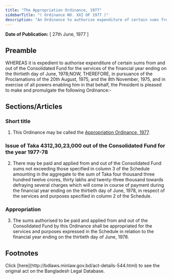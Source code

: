 ```yaml
---
title: "The Appropriation Ordinance, 1977"
sidebarTitle: "( Ordinance NO. XXI OF 1977 )"
description: "An Ordinance to authorise expenditure of certain sums from and out of the Consolidated Fund for the services of the financial year ending on the thirtieth day of June, 1978."
---
```


**Date of Publication:** [ 27th June, 1977 ]

## Preamble

WHEREAS it is expedient to authorise expenditure of certain sums from and out of the Consolidated Fund for the services of the financial year ending on the thirtieth day of June, 1978;NOW, THEREFORE, in pursuance of the Proclamations of the 20th August, 1975, and the 8th November, 1975, and in exercise of all powers enabling him in that behalf, the President is pleased to make and promulgate the following Ordinance:-

## Sections/Articles

### Short title

1. This Ordinance may be called the [Appropriation Ordinance, 1977](/laws/volume-20/act-544 "Appropriation Ordinance, 1977").

### Issue of Taka 4312,30,23,000 out of the Consolidated Fund for the year 1977-78

2. There may be paid and applied from and out of the Consolidated Fund sums not exceeding those specified in column 3 of the Schedule amounting in the aggregate to the sum of Taka four thousand three hundred twelve crores, thirty lakhs and twenty-three thousand towards defraying several charges which will come in course of payment during the financial year ending on the thirtieth day of June, 1978, in respect of the services and purposes specified in column 2 of the Schedule.

### Appropriation

3. The sums authorised to be paid and applied from and out of the Consolidated Fund by this Ordinance shall be appropriated for the services and purposes expressed in the Schedule in relation to the financial year ending on the thirtieth day of June, 1978.

## Footnotes

<Note>
  Click [here](http://bdlaws.minlaw.gov.bd/act-details-544.html) to see the original act on the Bangladesh Legal Database.
</Note>
